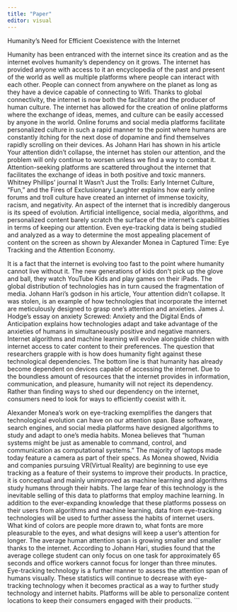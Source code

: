 ```yaml
---
title: "Paper"
editor: visual
---
```


Humanity's Need for Efficient Coexistence with the Internet

Humanity has been entranced with the internet since its creation and as the internet evolves humanity's dependency on it grows. The internet has provided anyone with access to it an encyclopedia of the past and present of the world as well as multiple platforms where people can interact with each other. People can connect from anywhere on the planet as long as they have a device capable of connecting to Wifi. Thanks to global connectivity, the internet is now both the facilitator and the producer of human culture. The internet has allowed for the creation of online platforms where the exchange of ideas, memes, and culture can be easily accessed by anyone in the world. Online forums and social media platforms facilitate personalized culture in such a rapid manner to the point where humans are constantly itching for the next dose of dopamine and find themselves rapidly scrolling on their devices. As Johann Hari has shown in his article Your attention didn't collapse, the internet has stolen our attention, and the problem will only continue to worsen unless we find a way to combat it. Attention-seeking platforms are scattered throughout the internet that facilitates the exchange of ideas in both positive and toxic manners. Whitney Phillips' journal It Wasn't Just the Trolls: Early Internet Culture, "Fun," and the Fires of Exclusionary Laughter explains how early online forums and troll culture have created an internet of immense toxicity, racism, and negativity. An aspect of the internet that is incredibly dangerous is its speed of evolution. Artificial intelligence, social media, algorithms, and personalized content barely scratch the surface of the internet's capabilities in terms of keeping our attention. Even eye-tracking data is being studied and analyzed as a way to determine the most appealing placement of content on the screen as shown by Alexander Monea in Captured Time: Eye Tracking and the Attention Economy. 

It is a fact that the internet is evolving too fast to the point where humanity cannot live without it. The new generations of kids don\'t pick up the glove and ball, they watch YouTube Kids and play games on their iPads. The global distribution of technologies has in turn caused the fragmentation of media. Johann Hari's godson in his article, Your attention didn't collapse. It was stolen, is an example of how technologies that incorporate the internet are meticulously designed to grasp one's attention and anxieties. James J. Hodge's essay on anxiety Screwed: Anxiety and the Digital Ends of Anticipation explains how technologies adapt and take advantage of the anxieties of humans in simultaneously positive and negative manners. Internet algorithms and machine learning will evolve alongside children with internet access to cater content to their preferences. The question that researchers grapple with is how does humanity fight against these technological dependencies. The bottom line is that humanity has already become dependent on devices capable of accessing the internet. Due to the boundless amount of resources that the internet provides in information, communication, and pleasure, humanity will not reject its dependency. Rather than finding ways to shed our dependency on the internet, consumers need to look for ways to efficiently coexist with it.

Alexander Monea's work on eye-tracking exemplifies the dangers that technological evolution can have on our attention span. Base software, search engines, and social media platforms have designed algorithms to study and adapt to one's media habits. Monea believes that "human systems might be just as amenable to command, control, and communication as computational systems." The majority of laptops made today feature a camera as part of their specs. As Monea showed, Nvidia and companies pursuing VR(Virtual Reality) are beginning to use eye tracking as a feature of their systems to improve their products. In practice, it is conceptual and mainly unimproved as machine learning and algorithms study humans through their habits. The large fear of this technology is the inevitable selling of this data to platforms that employ machine learning. In addition to the ever-expanding knowledge that these platforms possess on their users from algorithms and machine learning, data from eye-tracking technologies will be used to further assess the habits of internet users. What kind of colors are people more drawn to, what fonts are more pleasurable to the eyes, and what designs will keep a user's attention for longer. The average human attention span is growing smaller and smaller thanks to the internet. According to Johann Hari, studies found that the average college student can only focus on one task for approximately 65 seconds and office workers cannot focus for longer than three minutes. Eye-tracking technology is a further manner to assess the attention span of humans visually. These statistics will continue to decrease with eye-tracking technology when it becomes practical as a way to further study technology and internet habits. Platforms will be able to personalize content locations to keep their consumers engaged with their products.
```
